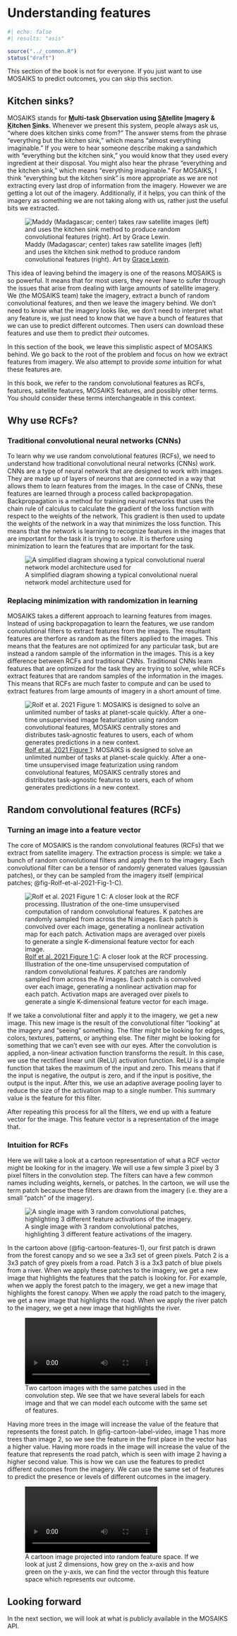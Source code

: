 # Understanding features {#sec-features-rcf} 

```r
#| echo: false
#| results: "asis"

source("../_common.R")
status("draft")
```

::: {.callout-tip}
This section of the book is not for everyone. If you just want to use MOSAIKS to predict outcomes, you can skip this section. 
:::

## Kitchen sinks?

MOSAIKS stands for **<ins>M</ins>ulti-task <ins>O</ins>bservation using <ins>SA</ins>tellite <ins>I</ins>magery & <ins>K</ins>itchen <ins>S</ins>inks**. Whenever we present this system, people always ask us, "where does kitchen sinks come from?" The answer stems from the phrase "everything but the kitchen sink," which means "almost everything imaginable." If you were to hear someone describe making a sandwhich with "everything but the kitchen sink," you would know that they used every ingredient at their disposal. You might also hear the phrase "everything and the kitchen sink," which means "everything imaginable." For MOSAIKS, I think "everything but the kitchen sink" is more appropriate as we are not extracting every last drop of information from the imagery. However we are getting a lot out of the imagery. Additionally, if it helps, you can think of the imagery as something we are not taking along with us, rather just the useful bits we extracted. 

![Maddy (Madagascar; center) takes raw satellite images (left) and uses the kitchen sink method to produce random convolutional features (right). Art by [Grace Lewin](https://young-lab.eemb.ucsb.edu/people/grace-lewin).](../images/Everything%20but%20the%20kitchen%20sink.gif){#fig-everything-but-the-kitchen-sink}

This idea of leaving behind the imagery is one of the reasons MOSAIKS is so powerful. It means that for most users, they never have to sufer through the issues that arise from dealing with large amounts of satellite imagery. We (the MOSAIKS team) take the imagery, extract a bunch of random convolutional features, and then we leave the imagery behind. We don't need to know what the imagery looks like, we don't need to interpret what any feature is, we just need to know that we have a bunch of features that we can use to predict different outcomes. Then users can download these features and use them to predict *their* outcomes.

In this section of the book, we leave this simplistic aspect of MOSAIKS behind. We go back to the root of the problem and focus on how we extract features from imagery. We also attempt to provide *some* intuition for what these features are.

::: {.callout-tip}
In this book, we refer to the random convolutional features as RCFs, features, satellite features, MOSAIKS features, and possibly other terms. You should consider these terms interchangeable in this context.
:::

## Why use RCFs?

### Traditional convolutional neural networks (CNNs)

To learn why we use random convolutional features (RCFs), we need to understand how traditional convolutional neural networks (CNNs) work. CNNs are a type of neural network that are designed to work with images. They are made up of layers of neurons that are connected in a way that allows them to learn features from the images. In the case of CNNs, these features are learned through a process called backpropagation. Backpropagation is a method for training neural networks that uses the chain rule of calculus to calculate the gradient of the loss function with respect to the weights of the network. This gradient is then used to update the weights of the network in a way that minimizes the loss function. This means that the network is learning to recognize features in the images that are important for the task it is trying to solve. It is therfore using minimization to learn the features that are important for the task.

![A simplified diagram showing a typical convolutional nueral network model architecture used for ](../images/CNN.jpg){#fig-CNN}

### Replacing minimization with randomization in learning

MOSAIKS takes a different approach to learning features from images. Instead of using backpropagation to learn the features, we use random convolutional filters to extract features from the images. The resultant features are therfore as random as the filters applied to the images. This means that the features are not optimized for any particular task, but are instead a random sample of the information in the images. This is a key difference between RCFs and traditional CNNs. Traditional CNNs learn features that are optimized for the task they are trying to solve, while RCFs extract features that are random samples of the information in the images. This means that RCFs are much faster to compute and can be used to extract features from large amounts of imagery in a short amount of time.

![[Rolf et al. 2021 Figure 1](https://www.nature.com/articles/s41467-021-24638-z/figures/1): MOSAIKS is designed to solve an unlimited number of tasks at planet-scale quickly. After a one-time unsupervised image featurization using random convolutional features, MOSAIKS centrally stores and distributes task-agnostic features to users, each of whom generates predictions in a new context.](../images/rolf_et_al_2021-Fig_1.jpg){#fig-Rolf-et-al-2021-Fig-1}

## Random convolutional features (RCFs)

### Turning an image into a feature vector

The core of MOSAIKS is the random convolutional features (RCFs) that we extract from satellite imagery. The extraction process is simple: we take a bunch of random convolutional filters and apply them to the imagery. Each convolutional filter can be a tensor of randomly generated values (gaussian patches), or they can be sampled from the imagery itself (empirical patches; @fig-Rolf-et-al-2021-Fig-1-C). 

![[Rolf et al. 2021 Figure 1 C](https://www.nature.com/articles/s41467-021-24638-z/figures/1): A closer look at the RCF processing. Illustration of the one-time unsupervised computation of random convolutional features. *K* patches are randomly sampled from across the *N* images. Each patch is convolved over each image, generating a nonlinear activation map for each patch. Activation maps are averaged over pixels to generate a single K-dimensional feature vector for each image.](../images/rolf_et_al_2021-Fig_1-c.jpg){#fig-Rolf-et-al-2021-Fig-1-C}

If we take a convolutional filter and apply it to the imagery, we get a new image. This new image is the result of the convolutional filter "looking" at the imagery and "seeing" something. The filter might be looking for edges, colors, textures, patterns, or anything else. The filter might be looking for something that we can't even see with our eyes. After the convolution is applied, a non-linear activation function transforms the result. In this case, we use the rectified linear unit (ReLU) activation function. ReLU is a simple function that takes the maximum of the input and zero. This means that if the input is negative, the output is zero, and if the input is positive, the output is the input. After this, we use an adaptive average pooling layer to reduce the size of the activation map to a single number. This summary value is the feature for this filter.

::: {.callout-note}
After repeating this process for all the filters, we end up with a feature vector for the image. This feature vector is a representation of the image that. 
:::

### Intuition for RCFs

Here we will take a look at a cartoon representation of what a RCF vector might be looking for in the imagery. We will use a few simple 3 pixel by 3 pixel filters in the convolution step. The filters can have a few common names including weights, kernels, or patches. In the cartoon, we will use the term patch because these filters are drawn from the imagery (i.e. they are a small "patch" of the imagery).

![A single image with 3 random convolutional patches, highlighting 3 different feature activations of the imagery.](../images/cartoon_features-1.jpg){#fig-cartoon-features-1}

In the cartoon above (@fig-cartoon-features-1), our first patch is drawn from the forest canopy and so we see a 3x3 set of green pixels. Patch 2 is a 3x3 patch of grey pixels from a road. Patch 3 is a 3x3 patch of blue pixels from a river. When we apply these patches to the imagery, we get a new image that highlights the features that the patch is looking for. For example, when we apply the forest patch to the imagery, we get a new image that highlights the forest canopy. When we apply the road patch to the imagery, we get a new image that highlights the road. When we apply the river patch to the imagery, we get a new image that highlights the river.

![Two cartoon images with the same patches used in the convolution step. We see that we have several labels for each image and that we can model each outcome with the same set of features.](../images/cartoon_features.mp4){#fig-cartoon-label-video autoplay="true"}

Having more trees in the image will increase the value of the feature that represents the forest patch. In @fig-cartoon-label-video, image 1 has more trees than image 2, so we see the feature in the first place in the vector has a higher value. Having more roads in the image will increase the value of the feature that represents the road patch, which is seen with image 2 having a higher second value. This is how we can use the features to predict different outcomes from the imagery. We can use the same set of features to predict the presence or levels of different outcomes in the imagery.

![A cartoon image projected into random feature space. If we look at just 2 dimensions, how grey on the x-axis and how green on the y-axis, we can find the vector through this feature space which represents our outcome.](../images/cartoon_vectors.mp4){#fig-cartoon-vect-video autoplay="true"}

::: {.callout-note}
# Looking forward

In the next section, we will look at what is publicly available in the MOSAIKS API.
:::
